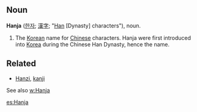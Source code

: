==Noun==
'''Hanja''' ([[한자]]; [[漢]][[字]]; "[[Han]] [Dynasty] characters"), noun.
#The [[Korean]] name for [[Chinese]] characters.  Hanja were first introduced into [[Korea]] during the Chinese Han Dynasty, hence the name.

==Related==
*[[Hanzi]], [[kanji]]

See also [[w:Hanja]]

[[es:Hanja]]